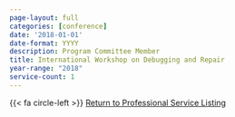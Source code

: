 ```yaml
---
page-layout: full
categories: [conference]
date: '2018-01-01'
date-format: YYYY
description: Program Committee Member
title: International Workshop on Debugging and Repair
year-range: "2018"
service-count: 1
---
```


{{< fa circle-left >}} <a href='/service/index.qmd'>Return to Professional Service Listing</a>
